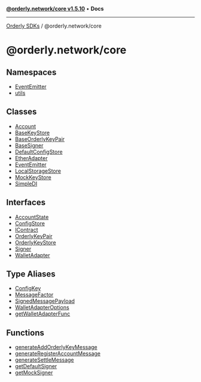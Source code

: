 [**@orderly.network/core v1.5.10**](/sdks/tech-doc/@orderly.network/core/README) • **Docs**

***

[Orderly SDKs](/sdks/tech-doc/packages) / @orderly.network/core

# @orderly.network/core

## Namespaces

- [EventEmitter](/sdks/tech-doc/@orderly.network/core/namespaces/EventEmitter/README)
- [utils](/sdks/tech-doc/@orderly.network/core/namespaces/utils/README)

## Classes

- [Account](/sdks/tech-doc/@orderly.network/core/classes/Account)
- [BaseKeyStore](/sdks/tech-doc/@orderly.network/core/classes/BaseKeyStore)
- [BaseOrderlyKeyPair](/sdks/tech-doc/@orderly.network/core/classes/BaseOrderlyKeyPair)
- [BaseSigner](/sdks/tech-doc/@orderly.network/core/classes/BaseSigner)
- [DefaultConfigStore](/sdks/tech-doc/@orderly.network/core/classes/DefaultConfigStore)
- [EtherAdapter](/sdks/tech-doc/@orderly.network/core/classes/EtherAdapter)
- [EventEmitter](/sdks/tech-doc/@orderly.network/core/classes/EventEmitter)
- [LocalStorageStore](/sdks/tech-doc/@orderly.network/core/classes/LocalStorageStore)
- [MockKeyStore](/sdks/tech-doc/@orderly.network/core/classes/MockKeyStore)
- [SimpleDI](/sdks/tech-doc/@orderly.network/core/classes/SimpleDI)

## Interfaces

- [AccountState](/sdks/tech-doc/@orderly.network/core/interfaces/AccountState)
- [ConfigStore](/sdks/tech-doc/@orderly.network/core/interfaces/ConfigStore)
- [IContract](/sdks/tech-doc/@orderly.network/core/interfaces/IContract)
- [OrderlyKeyPair](/sdks/tech-doc/@orderly.network/core/interfaces/OrderlyKeyPair)
- [OrderlyKeyStore](/sdks/tech-doc/@orderly.network/core/interfaces/OrderlyKeyStore)
- [Signer](/sdks/tech-doc/@orderly.network/core/interfaces/Signer)
- [WalletAdapter](/sdks/tech-doc/@orderly.network/core/interfaces/WalletAdapter)

## Type Aliases

- [ConfigKey](/sdks/tech-doc/@orderly.network/core/type-aliases/ConfigKey)
- [MessageFactor](/sdks/tech-doc/@orderly.network/core/type-aliases/MessageFactor)
- [SignedMessagePayload](/sdks/tech-doc/@orderly.network/core/type-aliases/SignedMessagePayload)
- [WalletAdapterOptions](/sdks/tech-doc/@orderly.network/core/type-aliases/WalletAdapterOptions)
- [getWalletAdapterFunc](/sdks/tech-doc/@orderly.network/core/type-aliases/getWalletAdapterFunc)

## Functions

- [generateAddOrderlyKeyMessage](/sdks/tech-doc/@orderly.network/core/functions/generateAddOrderlyKeyMessage)
- [generateRegisterAccountMessage](/sdks/tech-doc/@orderly.network/core/functions/generateRegisterAccountMessage)
- [generateSettleMessage](/sdks/tech-doc/@orderly.network/core/functions/generateSettleMessage)
- [getDefaultSigner](/sdks/tech-doc/@orderly.network/core/functions/getDefaultSigner)
- [getMockSigner](/sdks/tech-doc/@orderly.network/core/functions/getMockSigner)
